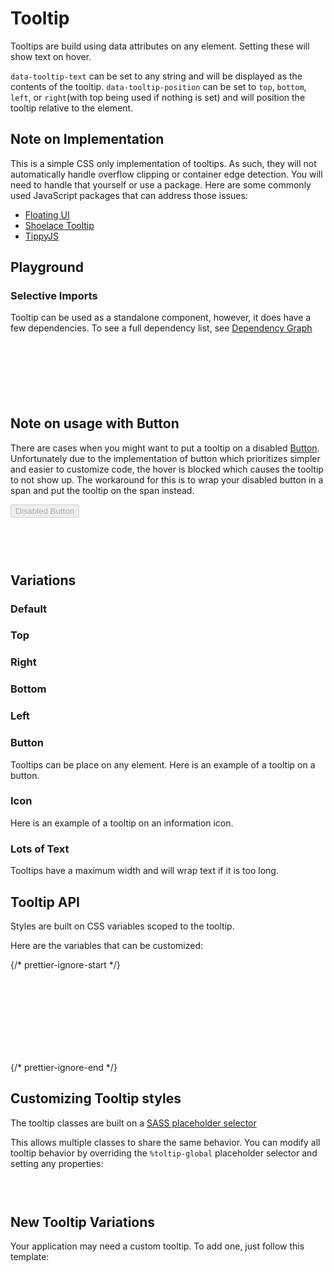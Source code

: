
<Meta of={TooltipStories} />

# Tooltip

<div
  dangerouslySetInnerHTML={{
    __html: createSourceCodeLink({ link: 'components/tooltip.scss' }).outerHTML,
  }}
></div>

Tooltips are build using data attributes on any element. Setting these will show text on hover.

`data-tooltip-text` can be set to any string and will be displayed as the contents of the tooltip.
`data-tooltip-position` can be set to `top`, `bottom`, `left`, or `right`(with top being used if nothing is set) and will position the tooltip relative to the element.

## Note on Implementation

This is a simple CSS only implementation of tooltips. As such, they will not automatically handle overflow clipping or container edge detection. You will need to handle that yourself or use a package.
Here are some commonly used JavaScript packages that can address those issues:

- [Floating UI](https://floating-ui.com)
- [Shoelace Tooltip](https://shoelace.style/components/tooltip)
- [TippyJS](https://atomiks.github.io/tippyjs/)

## Playground

<Canvas of={TooltipStories.Default} />
<Controls of={TooltipStories.Default} />

### Selective Imports

Tooltip can be used as a standalone component, however, it does have a few dependencies. To see a full dependency list, see [Dependency Graph](?path=/docs/overview-selective-imports--docs#dependencies)

```css
// Depends on
@import '@rolemodel/optics/dist/scss/core/tokens';
@import '@rolemodel/optics/dist/scss/core/base';

// Component
@import '@rolemodel/optics/dist/scss/components/tooltip';
```

## Note on usage with Button

There are cases when you might want to put a tooltip on a disabled [Button](?path=/docs/navigation-components-button--docs). Unfortunately due to the implementation of button which prioritizes simpler and easier to customize code, the hover is blocked which causes the tooltip to not show up.
The workaround for this is to wrap your disabled button in a span and put the tooltip on the span instead.

<span className="sb-button-fix" data-tooltip-text="This is a tooltip">
  <button className="btn" disabled>
    Disabled Button
  </button>
</span>

```html
<span data-tooltip-text="This is a tooltip">
  <button class="btn" disabled>Disabled Button</button>
</span>
```

## Variations

### Default

<Canvas of={TooltipStories.Default} />

### Top

<Canvas of={TooltipStories.Top} />

### Right

<Canvas of={TooltipStories.Right} />

### Bottom

<Canvas of={TooltipStories.Bottom} />

### Left

<Canvas of={TooltipStories.Left} />

### Button

Tooltips can be place on any element. Here is an example of a tooltip on a button.

<Canvas of={TooltipStories.Button} />

### Icon

Here is an example of a tooltip on an information icon.

<Canvas of={TooltipStories.Icon} />

### Lots of Text

Tooltips have a maximum width and will wrap text if it is too long.

<Canvas of={TooltipStories.LotsOfText} />

## Tooltip API

Styles are built on CSS variables scoped to the tooltip.

Here are the variables that can be customized:

{/* prettier-ignore-start */}
```css
--_op-tooltip-max-width
--_op-tooltip-padding
--_op-tooltip-background-color
--_op-tooltip-text-color
--_op-tooltip-arrow-size
--_op-tooltip-tooltip-offset
--_op-tooltip-tooltip-radius
--_op-tooltip-tooltip-font-size
```
{/* prettier-ignore-end */}

## Customizing Tooltip styles

<div
  dangerouslySetInnerHTML={{
    __html: createAlert({
      title: 'Important!',
      description: 'These patterns represent how to customize the style of the tooltip for your project.',
    }).outerHTML,
  }}
></div>

The tooltip classes are built on a [SASS placeholder selector](https://sass-lang.com/documentation/style-rules/placeholder-selectors)

This allows multiple classes to share the same behavior. You can modify all tooltip behavior by overriding the `%toltip-global` placeholder selector and setting any properties:

```css
%tooltip-global {
}
```

## New Tooltip Variations

<div
  dangerouslySetInnerHTML={{
    __html: createAlert({
      title: 'Important!',
      description: 'These patterns represent how to create new variations of the tooltip for your project.',
    }).outerHTML,
  }}
></div>

Your application may need a custom tooltip. To add one, just follow this template:

```css
[data-special-tooltip-text] {
  @extend %tooltip-global;

  // Add your custom styles here
}
```

